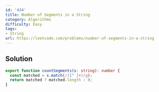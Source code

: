 ```yaml
---
id: '434'
title: Number of Segments in a String
category: Algorithms
difficulty: Easy
tags:
- String
url: https://leetcode.com/problems/number-of-segments-in-a-string
---
```


## Solution

```typescript filename="solution.ts" copy
export function countSegments(s: string): number {
  const matched = s.match(/([^ ]+)/g);
  return matched ? matched.length : 0;
}
```

